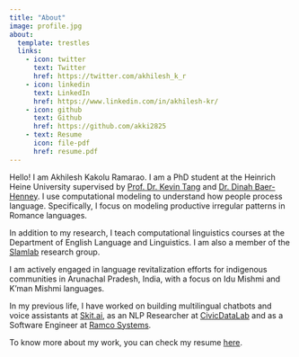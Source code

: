 ```yaml
---
title: "About"
image: profile.jpg
about:
  template: trestles
  links:
    - icon: twitter
      text: Twitter
      href: https://twitter.com/akhilesh_k_r
    - icon: linkedin
      text: LinkedIn
      href: https://www.linkedin.com/in/akhilesh-kr/
    - icon: github
      text: Github
      href: https://github.com/akki2825
    - text: Resume
      icon: file-pdf
      href: resume.pdf
---
```


Hello! I am Akhilesh Kakolu Ramarao. I am a PhD student at the Heinrich Heine University supervised by [Prof. Dr. Kevin Tang](https://kevintang.org/) and [Dr. Dinah Baer-Henney](https://blogs.phil.hhu.de/dbh13/). I use computational modeling to understand how people process language. Specifically, I focus on modeling productive irregular patterns in Romance languages.

In addition to my research, I teach computational linguistics courses at the Department of English Language and Linguistics. I am also a member of the [Slamlab](https://slam.phil.hhu.de/) research group.

I am actively engaged in language revitalization efforts for indigenous communities in Arunachal Pradesh, India, with a focus on Idu Mishmi and K'man Mishmi languages.

In my previous life, I have worked on building multilingual chatbots and voice assistants at [Skit.ai](https://skit.ai/), as an NLP Researcher at [CivicDataLab](https://civicdatalab.in/) and as a Software Engineer at [Ramco Systems](https://ramco.com).

To know more about my work, you can check my resume [here](resume.pdf).
